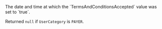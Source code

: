   
<ParamField body="TermsAndConditionsAcceptedDate" type="Unix timestamp">     
The date and time at which the `TermsAndConditionsAccepted` value was set to `true`.  

Returned `null` if `UserCategory` is `PAYER`.  
</ParamField>